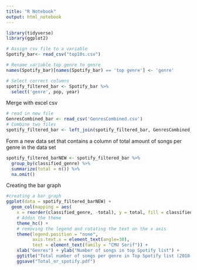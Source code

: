 ---
title: "R Notebook"
output: html_notebook
---



```{r}
library(tidyverse)
library(ggplot2)

# Assign csv file to a variable
Spotify_bar<- read_csv("top10s.csv")

# Rename variable top genre to genre
names(Spotify_bar)[names(Spotify_bar) == 'top genre'] <- 'genre'

# Select correct columns
spotify_filtered_bar <- Spotify_bar %>%
  select('genre', pop, year)
```

Merge with excel csv
```{r}
# read in new file
GenresCombined_bar <- read_csv('GenresCombined.csv')
# Combine two files
spotify_filtered_bar <- left_join(spotify_filtered_bar, GenresCombined_bar, by = 'genre')

```
Form a new data set that contains a column of total amount of songs per genre in the data set
```{r}
spotify_filtered_barNEW <- spotify_filtered_bar %>%
  group_by(classified_genre) %>%
  summarize(total = n()) %>%
  na.omit()
```
Creating the bar graph
```{r}
#creating a bar graph
ggplot(data = spotify_filtered_barNEW) +
  geom_col(mapping = aes(
    x = reorder(classified_genre, -total), y = total, fill = classified_genre, na.rm = TRUE)) +
    # Addin the theme
    theme_hc() +
    # removing the legend and rotating the text on the x axis
    theme(legend.position = "none", 
          axis.text.x = element_text(angle=30), 
          text = element_text(family = "CMU Serif")) + 
    xlab("Genres") + ylab("Number of songs in top Spotify list") +
    ggtitle("Total number of songs per genre in Top Spotify list (2010-2019)") +
    ggsave("Total_nr_spotify.pdf")
```
